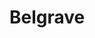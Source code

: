 
# Belgrave
<ProjectDetails
  floatRight
  region="Riverlands"
  house="House Belgrave"
  type="Castle"
  status="Not Started"
  warp="/warp belgrave"
  projectLead=""
  dateStarted="undefined"
  dateCompleted="undefined"
/>
